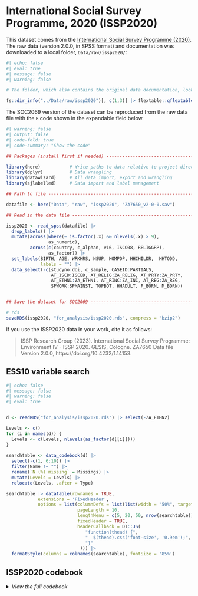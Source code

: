 
# International Social Survey Programme, 2020 (ISSP2020)

This dataset comes from the [International Social Survey Programme (2020)](https://www.gesis.org/en/issp/modules/issp-modules-by-topic/environment/2020). The raw data (version 2.0.0, in SPSS format) and documentation was downloaded to a local folder, `Data/raw/issp2020/`:

```r
#| echo: false
#| eval: true
#| message: false
#| warning: false

# The folder, which also contains the original data documentation, looks like this:

fs::dir_info("../Data/raw/issp2020")[, c(1,3)] |> flextable::qflextable() |> flextable::fontsize(size = 10)

```

The SOC2069 version of the dataset can be reproduced from the raw data file with the `R` code shown in the expandable field below.

```r
#| warning: false
#| output: false
#| code-fold: true
#| code-summary: "Show the code"

## Packages (install first if needed) ----------------------------------------------------------------------------------------

library(here)           # Write paths to data relative to project directory on both Win and Mac
library(dplyr)          # Data wrangling
library(datawizard)     # All data import, export and wrangling
library(sjlabelled)     # Data import and label management

## Path to file --------------------------------------------------------------------------------------------------------------

datafile <- here("Data", "raw", "issp2020", "ZA7650_v2-0-0.sav")

## Read in the data file -----------------------------------------------------------------------------------------------------

issp2020 <- read_spss(datafile) |> 
  drop_labels() |> 
  mutate(across(where(~ is.factor(.x) && nlevels(.x) > 9), 
                as_numeric),                                                    # Turn long factors to labelled numeric
         across(c(country, c_alphan, v16, ISCO08, RELIGGRP),
                as_factor)) |>                                                  # Long factors that should stay categorical
  set_labels(BIRTH, AGE, WRKHRS, NSUP, HOMPOP, HHCHILDR,  HHTODD,
             labels = "") |>                                                    # Pure numeric, no labels needed
  data_select(-c(studyno:doi, c_sample, CASEID:PARTIALS,                        # Technical variables
                 AT_ISCD:ISCED, AT_RELIG:ZA_RELIG, AT_PRTY:ZA_PRTY,
                 AT_ETHN1:ZA_ETHN1, AT_RINC:ZA_INC, AT_REG:ZA_REG,              # Country specific variables
                 SPWORK:SPMAINST, TOPBOT, HHADULT, F_BORN, M_BORN))             # Too much detail


## Save the dataset for SOC2069 --------------------------------------------------------------------------------------

# rds
saveRDS(issp2020, "for_analysis/issp2020.rds", compress = "bzip2")

```


If you use the ISSP2020 data in your work, cite it as follows:

  > ISSP Research Group (2023). International Social Survey Programme: Environment IV - ISSP 2020. GESIS, Cologne. ZA7650 Data file Version 2.0.0, https://doi.org/10.4232/1.14153.



## ESS10 variable search

```r
#| echo: false
#| message: false
#| warning: false
#| eval: true


d <- readRDS("for_analysis/issp2020.rds") |> select(-ZA_ETHN2)                        # empty!

Levels <- c()
for (i in names(d)) {
  Levels <- c(Levels, nlevels(as_factor(d[[i]])))
}
  
searchtable <- data_codebook(d) |>  
  select(-c(1, 6:10)) |> 
  filter(Name != "") |>
  rename(`N (%) missing` = Missings) |>
  mutate(Levels = Levels) |>
  relocate(Levels, .after = Type)

searchtable |> datatable(rownames = TRUE,
            extensions = 'FixedHeader',
            options = list(columnDefs = list(list(width = "50%", targets = "Label")),
                           pageLength = 10,
                           lengthMenu = c(5, 20, 50, nrow(searchtable)),
                           fixedHeader = TRUE,
                           headerCallback = DT::JS(                               # https://github.com/rstudio/DT/issues/783
                              "function(thead) {",
                              "  $(thead).css('font-size', '0.9em');",
                              "}"
                            ))) |>
  formatStyle(columns = colnames(searchtable), fontSize = '85%')

```







## ISSP2020 codebook

<details>
  <summary><i>View the full codebook</i></summary>

```r
#| echo: false
#| message: false

`SOC2069: International Social Survey Programme, 2020` <- d

`SOC2069: International Social Survey Programme, 2020` |>  
    data_codebook(variable_label_width = 50, 
                  value_label_width = 45,
                  max_values = 11,
                  range_at = 6) |> 
    print_html(font_size = "80%",
               line_padding = 0)
```

</details>


